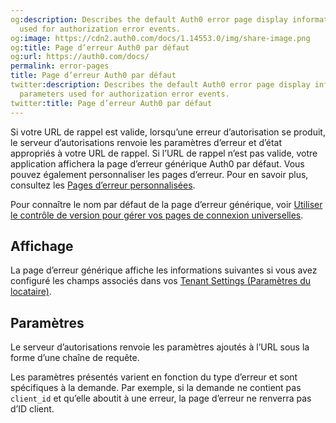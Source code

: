 ```yaml
---
og:description: Describes the default Auth0 error page display information and parameters
  used for authorization error events.
og:image: https://cdn2.auth0.com/docs/1.14553.0/img/share-image.png
og:title: Page d’erreur Auth0 par défaut
og:url: https://auth0.com/docs/
permalink: error-pages
title: Page d’erreur Auth0 par défaut
twitter:description: Describes the default Auth0 error page display information and
  parameters used for authorization error events.
twitter:title: Page d’erreur Auth0 par défaut
---
```


Si votre URL de rappel est valide, lorsqu’une erreur d’autorisation se produit, le serveur d’autorisations renvoie les paramètres d’erreur et d’état appropriés à votre URL de rappel. Si l’URL de rappel n’est pas valide, votre application affichera la page d’erreur générique Auth0 par défaut. Vous pouvez également personnaliser les pages d’erreur. Pour en savoir plus, consultez les [Pages d’erreur personnalisées](/brand-and-customize/custom-error-pages).

Pour connaître le nom par défaut de la page d’erreur générique, voir [Utiliser le contrôle de version pour gérer vos pages de connexion universelles](/brand-and-customize/version-control).

## Affichage

La page d’erreur générique affiche les informations suivantes si vous avez configuré les champs associés dans vos [Tenant Settings (Paramètres du locataire)](%24%7Bmanage_url%7D/#/tenant/).



## Paramètres

Le serveur d’autorisations renvoie les paramètres ajoutés à l’URL sous la forme d’une chaîne de requête.



Les paramètres présentés varient en fonction du type d’erreur et sont spécifiques à la demande. Par exemple, si la demande ne contient pas `client_id` et qu’elle aboutit à une erreur, la page d’erreur ne renverra pas d’ID client.